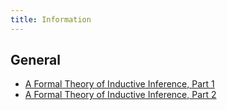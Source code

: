 ```yaml
---
title: Information
---
```


## General

- [A Formal Theory of Inductive Inference, Part 1](https://pdf.sciencedirectassets.com/273276/1-s2.0-S0019995800X01210/1-s2.0-S0019995864902232/main.pdf?X-Amz-Security-Token=IQoJb3JpZ2luX2VjEEMaCXVzLWVhc3QtMSJGMEQCICcArhbNTjHzk%2BfUT%2BdhPhfbxr3Kn9I%2FtqnH9mPCGtLsAiAj6F7WuOhR%2BiBbEae1pFNY4mgQ3bWbaJeFpKHElk3%2BnSq7BQj7%2F%2F%2F%2F%2F%2F%2F%2F%2F%2F8BEAUaDDA1OTAwMzU0Njg2NSIMLKkUafr9idh0d3abKo8FS1Ql0G6oMr3YEY6hH7wEHOAUx9%2B8vvJ5a6AZqW%2BzzfWRDrveBm4ux%2B9Augod7K2QqHCvQJ%2FtZYYown8wVa5E7WhfNLq3Lr%2FmZnY41JTjU5KSTXVT%2Fzneynit2Elo3Iq%2BYDhMoHESJXs9XcWIhFcK%2FuC8pmWS2Zboh1raW%2Bc8jAz9B%2FDQ3g0MXkuG2tj66H6bL1ysPyNNorJwc4bOReXr8X8kUz3Y2UWo4IolrXYbD3vm5meNdiO%2Fa7kca6cOfLtg9KNGIZf89BdVnJcEv%2BXUj9nTLHKwpa6MoedDaax2Hw597dVLGtYLPm4quR8q2hNY4rJK5D6E1HtrK1FKaiimgxxTIy1%2FirA9WTMx9NrKx1AeHOvyOw6Xuxa96vJQtHzOfJb15RiK6PBff0eq07UvUWSCiE3gBjoFNEroqDvCShB9KO89pfU%2BRtcFgOZBtqafeLe%2B3NAD%2BS6vX4vEwU2nfxbA1hmp9uzU8GL9f1A1LCA5QUYtEyWI7TLRWKUIT3LrrBzGE2gBjb2VVe9FICiatPtjIlRo4xwiZgzMD176ql4ljVVQkQnLCcqmLISePFscgnsfQs9ffj2kye0gI3CW5qD7axR4EcHYX8LZdKaULWgxjB6EB72Wt54PyYJfZHIGpARXhbiU9hcAGfNWU26AVRctkH2LW4y0yU2UdiiGskp0fmbz8T7k3%2F9YilnRKBq6%2Bm6DtE3JVa3F8265T9%2B4h%2BeTLazq%2FAGSJ0u7VfRih3YPKwCEUHRM8llReLcmocX9jPfK6qyOyS0ewnf6pktCe7VeotmXXmou112q%2FSLur1fHcIE5WuEu%2BUUEoqaQclu6QWAosK60PhAYcWiR5hc4jowq%2BzF%2B55e5U39G2y7CCzCltuGtBjqyAZntXWmshOeUWt66yWxW%2B%2FIk5Xdp3Y0tUC0IJt62OsSRoct%2FFdvvWeK1yABcI2EoWBYz5aZoqHSeEOKSvmfxM83EHWxT9FAEzxpWHO%2Brv5AnGvD2A8btxnHFSNtxoMRGSFiilqt%2BztgNLTNI7%2FUuwmCu39t2%2FHz4SncSJTNsNd%2FUSF9EiCmr7pAaUNasw%2Few6V1N%2F2CNahkeMpUQBrfC5OqS4v%2BVSuWLIN9XtYc3j%2BJw7WQ%3D&X-Amz-Algorithm=AWS4-HMAC-SHA256&X-Amz-Date=20240130T023119Z&X-Amz-SignedHeaders=host&X-Amz-Expires=300&X-Amz-Credential=ASIAQ3PHCVTY4HZKJONH%2F20240130%2Fus-east-1%2Fs3%2Faws4_request&X-Amz-Signature=967da7fc07879837bf093467c2ef41fbae8d609db26ffd295c1942824011f576&hash=07613f4ecdf636cd67fe266dba97ee2fd9ed5f43c10a1f85cbb84f902fc4a3eb&host=68042c943591013ac2b2430a89b270f6af2c76d8dfd086a07176afe7c76c2c61&pii=S0019995864902232&tid=spdf-dcaec3ba-116e-4baf-868e-d0907e4254bf&sid=ee6e351231ddd94cdc08522482ef5e382529gxrqa&type=client&tsoh=d3d3LnNjaWVuY2VkaXJlY3QuY29t&ua=17105d550257520d57&rr=84d64c4bbe740f9d&cc=us)
- [A Formal Theory of Inductive Inference, Part 2](https://pdf.sciencedirectassets.com/273276/1-s2.0-S0019995800X00137/1-s2.0-S0019995864901317/main.pdf?X-Amz-Security-Token=IQoJb3JpZ2luX2VjEEMaCXVzLWVhc3QtMSJHMEUCIGSMs3tq%2BVDHN8XMrPHZiJTabs%2FT8rMMPqBAtVBnH5a0AiEAkh1WemfCwKDkXjh65lxJ36eY0utMGcJD6FNFt8b0M9squwUI%2B%2F%2F%2F%2F%2F%2F%2F%2F%2F%2F%2FARAFGgwwNTkwMDM1NDY4NjUiDMmEfwFVhFoMOe7T0CqPBeoD86g4drVTc4rlBUFaT772Cjaetf22gWofXKQXGbYD9iVScVj%2FvW%2FaI%2B23eKc9ftD%2FebxLksaNyuFU8%2BF%2B%2F4qQZ9xrkAsyPRMA1eEJc%2BivYg4Paufxe7PkQFhSowXWx4XF%2FMgg6Is4KT85eGcaf6V%2BS19hNkhi491OJk39rbZtqHaVpiHDjbh6ozCAliiLu5Qeps2FaI%2BnVAvJI2bwsd2QCS%2FWNEhFulPylsIpAWnePParNDt6MzWUM%2FFqQISo3UYoZghyWAJRfcga94Al9WUxkrxLyDubCdDBCxiH4AxWRGWa5sW%2B9kMgl0AC%2Bcah8RT%2FEtxNX80Nfh0apIBsSEPxPYeTWWGJLKxDCoKJur8YbFi4EnHTKavPiF2h89ehiUjaP4WHckzxRlUn%2F9AzIzeYBD3hKhrJMcoN6IHWarO9b2RfAwTLzqnpee6S%2FL6yRJXC2h3GNcr7G9vhhHyp00D4z3rbTXN7PNPnEvwe2PO%2F5XALSmdQy1KkjaLH36scNHzYBz9lkoEyYRGVmA54833BGpDEw74WXl%2BPsVf8A00j9xIsijjMdVhGGOB8LP%2FMrhvVwJ9XYkHQ23Wmw3br1Qyb4rrKcXTMazTvqlqyAZ6K%2F%2BPGJGh1ne3PFLuawOgnmhEmbPl4z280hWnEB2dfrEw%2Fsu%2BL1Ah8OUgNdCB2tq8BIJAnt3bh3qEMr9Uar6wMVEXUoK%2BFKrzg6bHICw%2BZ8%2BeOFl%2BsgB6lRcmC8KfiYz61K2MHfkK0W3NMwPfrLuApcY%2B%2BHB78iD4L8dQQqmOlqy%2FRJuiC%2BxBjlaHUJ%2Fzrsh3BK81a5W1wDsJbbwvzeXfHDFJLUlNDdbyUjZbHxG%2BBtOnrdCiTr1O1NnLmB8SwX3swibrhrQY6sQGF6t7WldApQhobZBK8Us7iobOBLK%2FX33eH6F2o%2FN%2FqEByqYlijz%2BQ3pToNk8YAr9oz7veKAUK9OLpqMD08VtMk37i1Q%2BZT72JY8hVfZn60ctCf2i9KzHmhsb6dGQd1jFHFNrkxPrQvGVipk73BbJYz0lKtiIbeTYzVBznyu03dFagM6VTVgUN1YEBAOSQsbYXxdHiwFwGAWB0y1e3ojR%2F7STwc7X%2BsecxgxCLY3lKvLQ0%3D&X-Amz-Algorithm=AWS4-HMAC-SHA256&X-Amz-Date=20240130T030125Z&X-Amz-SignedHeaders=host&X-Amz-Expires=300&X-Amz-Credential=ASIAQ3PHCVTY74OS5VCP%2F20240130%2Fus-east-1%2Fs3%2Faws4_request&X-Amz-Signature=62374e8d590cdce6bce3b2d90448f289ab77041ffbdf19b9e3e66906bf4978f3&hash=94b227537c0c708f16ffd6e4fdd9877078cd503912f65e0e5a53bba4c6082026&host=68042c943591013ac2b2430a89b270f6af2c76d8dfd086a07176afe7c76c2c61&pii=S0019995864901317&tid=spdf-c45562fb-1f88-4c35-b62b-6fdaa9ef3be3&sid=ee6e351231ddd94cdc08522482ef5e382529gxrqa&type=client&tsoh=d3d3LnNjaWVuY2VkaXJlY3QuY29t&ua=17105d550257515655&rr=84d678618e2643d4&cc=us)